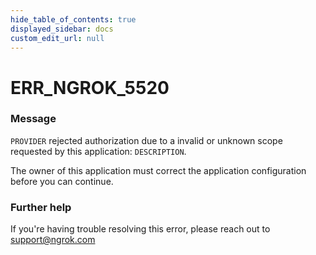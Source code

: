 ```yaml
---
hide_table_of_contents: true
displayed_sidebar: docs
custom_edit_url: null
---
```



# ERR_NGROK_5520

### Message
`PROVIDER` rejected authorization due to a invalid or unknown scope requested by this application: `DESCRIPTION`.

The owner of this application must correct the application configuration before you can continue.

### Further help
If you're having trouble resolving this error, please reach out to [support@ngrok.com](mailto:support@ngrok.com?subject=Help%20with%20ERR_NGROK_5520)


<ErrorDetails error='err_ngrok_5520' />
